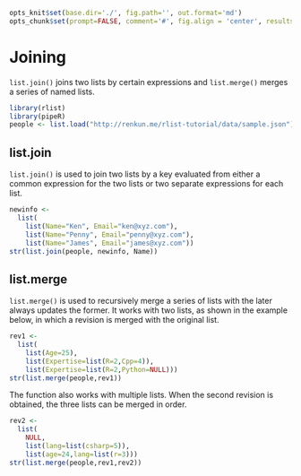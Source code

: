 ```r
opts_knit$set(base.dir='./', fig.path='', out.format='md')
opts_chunk$set(prompt=FALSE, comment='#', fig.align = 'center', results='markup')
```

# Joining

`list.join()` joins two lists by certain expressions and `list.merge()` merges a series of named lists.

```r
library(rlist)
library(pipeR)
people <- list.load("http://renkun.me/rlist-tutorial/data/sample.json")
```


## list.join

`list.join()` is used to join two lists by a key evaluated from either a common expression for the two lists or two separate expressions for each list.

```r
newinfo <-
  list(
    list(Name="Ken", Email="ken@xyz.com"),
    list(Name="Penny", Email="penny@xyz.com"),
    list(Name="James", Email="james@xyz.com"))
str(list.join(people, newinfo, Name))
```

## list.merge

`list.merge()` is used to recursively merge a series of lists with the later always updates the former. It works with two lists, as shown in the example below, in which a revision is merged with the original list.

```r
rev1 <-
  list(
    list(Age=25),
    list(Expertise=list(R=2,Cpp=4)),
    list(Expertise=list(R=2,Python=NULL)))
str(list.merge(people,rev1))
```

The function also works with multiple lists. When the second revision is obtained, the three lists can be merged in order.

```r
rev2 <-
  list(
    NULL,
    list(lang=list(csharp=5)),
    list(age=24,lang=list(r=3)))
str(list.merge(people,rev1,rev2))
```
